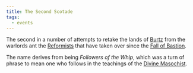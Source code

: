 ```yaml
---
title: The Second Scotade
tags:
  - events
---
```


<Stub />

The second in a number of attempts to retake the lands of
[Burtz](../locations/burtz.mdx) from the warlords ant the
[Reformists](../religions/divine-masochism/reformist/index.mdx) that have taken
over since the [Fall of Bastion](./fall-of-bastion.mdx).

The name derives from being _Followers of the Whip_, which was a turn of phrase
to mean one who follows in the teachings of the
[Divine Masochist](../characters/divine-masochist.mdx).

